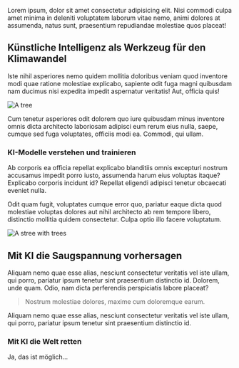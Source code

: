 
Lorem ipsum, dolor sit amet consectetur adipisicing elit. Nisi commodi culpa amet minima in deleniti voluptatem laborum vitae nemo, animi dolores at assumenda, natus sunt, praesentium repudiandae molestiae quos placeat!

## Künstliche Intelligenz als Werkzeug für den Klimawandel
Iste nihil asperiores nemo quidem mollitia doloribus veniam quod inventore modi quae ratione molestiae explicabo, sapiente odit fuga magni quibusdam nam ducimus nisi expedita impedit aspernatur veritatis! Aut, officia quis!

![A tree](https://images.unsplash.com/photo-1538935732373-f7a495fea3f6?ixlib=rb-1.2.1&ixid=MnwxMjA3fDB8MHxwaG90by1wYWdlfHx8fGVufDB8fHx8&auto=format&fit=crop&w=1918&q=80)

Cum tenetur asperiores odit dolorem quo iure quibusdam minus inventore omnis dicta architecto laboriosam adipisci eum rerum eius nulla, saepe, cumque sed fuga voluptates, officiis modi ea. Commodi, qui ullam.

### KI-Modelle verstehen und trainieren
Ab corporis ea officia repellat explicabo blanditiis omnis excepturi nostrum accusamus impedit porro iusto, assumenda harum eius voluptas itaque? Explicabo corporis incidunt id? Repellat eligendi adipisci tenetur obcaecati eveniet nulla.

Odit quam fugit, voluptates cumque error quo, pariatur eaque dicta quod molestiae voluptas dolores aut nihil architecto ab rem tempore libero, distinctio mollitia quidem consectetur. Culpa optio illo facere voluptatum.

![A stree with trees](https://images.unsplash.com/photo-1564860924912-f27764fd2ab6?ixlib=rb-1.2.1&ixid=MnwxMjA3fDB8MHxwaG90by1wYWdlfHx8fGVufDB8fHx8&auto=format&fit=crop&w=774&q=80)

## Mit KI die Saugspannung vorhersagen
Aliquam nemo quae esse alias, nesciunt consectetur veritatis vel iste ullam, qui porro, pariatur ipsum tenetur sint praesentium distinctio id. Dolorem, unde quam. Odio, nam dicta perferendis perspiciatis labore placeat?

> Nostrum molestiae dolores, maxime cum doloremque earum. 

Aliquam nemo quae esse alias, nesciunt consectetur veritatis vel iste ullam, qui porro, pariatur ipsum tenetur sint praesentium distinctio id.

### Mit KI die Welt retten 
Ja, das ist möglich...


